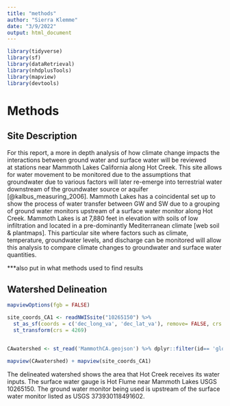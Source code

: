 ```yaml
---
title: "methods"
author: "Sierra Klemme"
date: "3/9/2022"
output: html_document
---
```


```r
library(tidyverse)
library(sf)
library(dataRetrieval)
library(nhdplusTools)
library(mapview)
library(devtools)
```

# Methods 

## Site Description 

  For this report, a more in depth analysis of how climate change 
impacts the interactions between ground water
and surface water will be reviewed  
at stations near Mammoth Lakes California along Hot Creek. This
site allows for water movement to be monitored due to the assumptions
that groundwater due to various factors will later re-emerge into terrestrial
water downstream of the groundwater source or aquifer [@kalbus_measuring_2006].
Mammoth Lakes has a coincidental set up to show the process of water transfer between
GW and SW due to a grouping of ground water monitors 
upstream of a surface water monitor along Hot Creek. Mammoth
Lakes is at 7,880 feet in elevation with soils of low infiltration
and located in a pre-dominantly Mediterranean climate [web soil & plantmaps]. 
This particular site where factors such as climate, temperature, groundwater
levels, and discharge can be monitored will allow this analysis to compare 
climate changes to groundwater and surface water quantities. 

***also put in what methods used to find results 

## Watershed Delineation

```r

mapviewOptions(fgb = FALSE)

site_coords_CA1 <- readNWISsite("10265150") %>%
  st_as_sf(coords = c('dec_long_va', 'dec_lat_va'), remove= FALSE, crs = 4326) %>%
  st_transform(crs = 4269)


CAwatershed <- st_read('MammothCA.geojson') %>% dplyr::filter(id== 'globalwatershed') 

mapview(CAwatershed) + mapview(site_coords_CA1)
```

The delineated watershed shows the area that Hot Creek receives its water inputs. 
The surface water gauge is Hot Flume near Mammoth Lakes USGS 10265150. The 
ground water monitor being used is upstream of the surface water monitor listed 
as USGS 373930118491602. 
